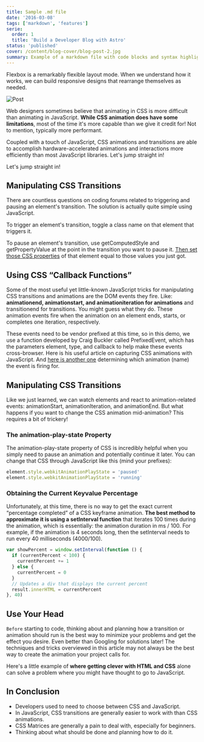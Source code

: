 ```yaml
---
title: Sample .md file
date: '2016-03-08'
tags: ['markdown', 'features']
serie:
  order: 1
  title: 'Build a Developer Blog with Astro'
status: 'published'
cover: /content/blog-cover/blog-post-2.jpg
summary: Example of a markdown file with code blocks and syntax highlighting
---
```


Flexbox is a remarkably flexible layout mode. When we understand how it works, we can build responsive designs that rearrange themselves as needed.

![Post](/content/blog/post-image.jpg)

Web designers sometimes believe that animating in CSS is more difficult than animating in JavaScript. **While CSS animation does have some limitations**, most of the time it's more capable than we give it credit for! Not to mention, typically more performant.

Coupled with a touch of JavaScript, CSS animations and transitions are able to accomplish hardware-accelerated animations and interactions more efficiently than most JavaScript libraries. Let's jump straight in!

Let's jump straight in!

## Manipulating CSS Transitions

There are countless questions on coding forums related to triggering and pausing an element's transition. The solution is actually quite simple using JavaScript.

To trigger an element's transition, toggle a class name on that element that triggers it.

To pause an element's transition, use getComputedStyle and getPropertyValue at the point in the transition you want to pause it. [Then set those CSS properties](#0) of that element equal to those values you just got.

## Using CSS “Callback Functions”

Some of the most useful yet little-known JavaScript tricks for manipulating CSS transitions and animations are the DOM events they fire. Like: **animationend, animationstart, and animationiteration for animations** and transitionend for transitions. You might guess what they do. These animation events fire when the animation on an element ends, starts, or completes one iteration, respectively.

These events need to be vendor prefixed at this time, so in this demo, we use a function developed by Craig Buckler called PrefixedEvent, which has the parameters element, type, and callback to help make these events cross-browser. Here is his useful article on capturing CSS animations with JavaScript. And [here is another one](#0) determining which animation (name) the event is firing for.

## Manipulating CSS Transitions

Like we just learned, we can watch elements and react to animation-related events: animationStart, animationIteration, and animationEnd. But what happens if you want to change the CSS animation mid-animation? This requires a bit of trickery!

### The animation-play-state Property

The animation-play-state property of CSS is incredibly helpful when you simply need to pause an animation and potentially continue it later. You can change that CSS through JavaScript like this (mind your prefixes):

```js title="js/main.js"
element.style.webkitAnimationPlayState = 'paused'
element.style.webkitAnimationPlayState = 'running'
```

### Obtaining the Current Keyvalue Percentage

Unfortunately, at this time, there is no way to get the exact current “percentage completed” of a CSS keyframe animation. **The best method to approximate it is using a setInterval function** that iterates 100 times during the animation, which is essentially: the animation duration in ms / 100. For example, if the animation is 4 seconds long, then the setInterval needs to run every 40 milliseconds (4000/100).

```js
var showPercent = window.setInterval(function () {
  if (currentPercent < 100) {
    currentPercent += 1
  } else {
    currentPercent = 0
  }
  // Updates a div that displays the current percent
  result.innerHTML = currentPercent
}, 40)
```

## Use Your Head

`Before` starting to code, thinking about and planning how a transition or animation should run is the best way to minimize your problems and get the effect you desire. Even better than Googling for solutions later! The techniques and tricks overviewed in this article may not always be the best way to create the animation your project calls for.

Here's a little example of **where getting clever with HTML and CSS** alone can solve a problem where you might have thought to go to JavaScript.

## In Conclusion

- Developers used to need to choose between CSS and JavaScript.
- In JavaScript, CSS transitions are generally easier to work with than CSS animations.
- CSS Matrices are generally a pain to deal with, especially for beginners.
- Thinking about what should be done and planning how to do it.
